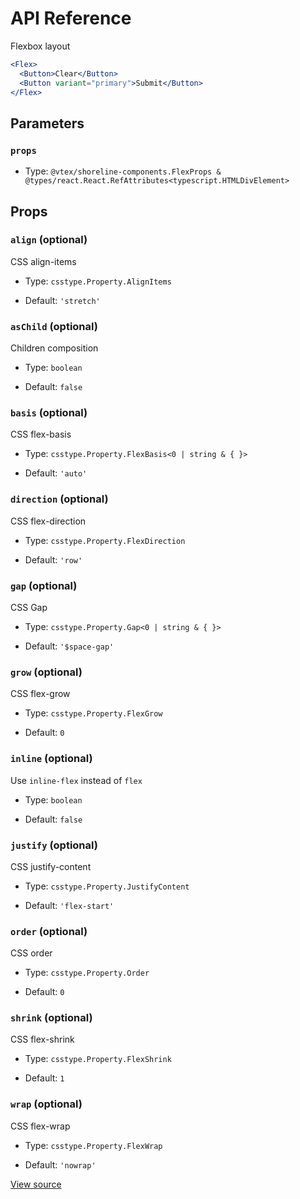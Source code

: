 # API Reference

Flexbox layout

```jsx
<Flex>
  <Button>Clear</Button>
  <Button variant="primary">Submit</Button>
</Flex>
```

## Parameters

### `props`

- Type: `@vtex/shoreline-components.FlexProps & @types/react.React.RefAttributes<typescript.HTMLDivElement>`

## Props

### `align` (optional)

CSS align-items

- Type: `csstype.Property.AlignItems`

- Default: `'stretch'`

### `asChild` (optional)

Children composition

- Type: `boolean`

- Default: `false`

### `basis` (optional)

CSS flex-basis

- Type: `csstype.Property.FlexBasis<0 | string & { }>`

- Default: `'auto'`

### `direction` (optional)

CSS flex-direction

- Type: `csstype.Property.FlexDirection`

- Default: `'row'`

### `gap` (optional)

CSS Gap

- Type: `csstype.Property.Gap<0 | string & { }>`

- Default: `'$space-gap'`

### `grow` (optional)

CSS flex-grow

- Type: `csstype.Property.FlexGrow`

- Default: `0`

### `inline` (optional)

Use `inline-flex` instead of `flex`

- Type: `boolean`

- Default: `false`

### `justify` (optional)

CSS justify-content

- Type: `csstype.Property.JustifyContent`

- Default: `'flex-start'`

### `order` (optional)

CSS order

- Type: `csstype.Property.Order`

- Default: `0`

### `shrink` (optional)

CSS flex-shrink

- Type: `csstype.Property.FlexShrink`

- Default: `1`

### `wrap` (optional)

CSS flex-wrap

- Type: `csstype.Property.FlexWrap`

- Default: `'nowrap'`

[View source](https://github.com/vtex/shoreline/blob/805f4f49a/packages/components/src/flex/flex.tsx#L15)
